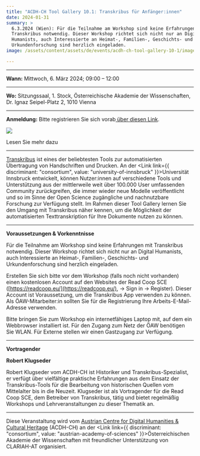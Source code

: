 ```yaml
---
title: "ACDH-CH Tool Gallery 10.1: Transkribus für Anfänger:innen"
date: 2024-01-31
summary: >
  6.3.2024 (Wien): Für die Teilnahme am Workshop sind keine Erfahrungen mit
  Transkribus notwendig. Dieser Workshop richtet sich nicht nur an Digital
  Humanists, auch Interessierte an Heimat-, Familien-, Geschichts- und
  Urkundenforschung sind herzlich eingeladen.
image: /assets/content/assets/de/events/acdh-ch-tool-gallery-10-1/image.png

---
```


***

**Wann:** Mittwoch, 6. März 2024; 09:00 – 12:00

***

**Wo:** Sitzungssaal, 1. Stock, Österreichische Akademie der Wissenschaften, Dr. Ignaz Seipel-Platz 2, 1010 Vienna

***

**Anmeldung:** Bitte registrieren Sie sich vorab[ über diesen Link](https://www.oeaw.ac.at/acdh/events/registration/acdh-ch-tool-gallery).

![](/assets/content/assets/de/events/acdh-ch-tool-gallery-10-1/funding-transkribus-de-final-v2.0-1-1024x576.png)

<Link link={{ discriminant: "pages", value: "funding-opportunities-for-junior-researcher" }}>Lesen Sie mehr dazu</Link>

***

[Transkribus](https://readcoop.eu/de/transkribus/) ist eines der beliebtesten Tools zur automatisierten Übertragung von Handschriften und Drucken. An der <Link link={{ discriminant: "consortium", value: "university-of-innsbruck" }}>Universität Innsbruck</Link> entwickelt, können Nutzer:innen auf verschiedene Tools und Unterstützung aus der mittlerweile weit über 100.000 User umfassenden Community zurückgreifen, die immer wieder neue Modelle veröffentlicht und so im Sinne der Open Science zugängliche und nachnutzbare Forschung zur Verfügung stellt. Im Rahmen dieser Tool Gallery lernen Sie den Umgang mit Transkribus näher kennen, um die Möglichkeit der automatisierten Texttranskription für Ihre Dokumente nutzen zu können.

***

**Voraussetzungen & Vorkenntnisse**

Für die Teilnahme am Workshop sind keine Erfahrungen mit Transkribus notwendig. Dieser Workshop richtet sich nicht nur an Digital Humanists, auch Interessierte an Heimat-, Familien-, Geschichts- und Urkundenforschung sind herzlich eingeladen.

Erstellen Sie sich bitte vor dem Workshop (falls noch nicht vorhanden) einen kostenlosen Account auf den Websites der Read Coop SCE ([https://readcoop.eu/](https://readcoop.eu/), -> Sign in -> Register). Dieser Account ist Voraussetzung, um die Transkribus App verwenden zu können. Als ÖAW-Mitarbeiter:in sollten Sie für die Registrierung Ihre Arbeits-E-Mail-Adresse verwenden.

Bitte bringen Sie zum Workshop ein internetfähiges Laptop mit, auf dem ein Webbrowser installiert ist. Für den Zugang zum Netz der ÖAW benötigen Sie WLAN. Für Externe stellen wir einen Gastzugang zur Verfügung.

***

**Vortragender**

**Robert Klugseder**

Robert Klugseder vom ACDH-CH ist Historiker und Transkribus-Spezialist, er verfügt über vielfältige praktische Erfahrungen aus dem Einsatz der Transkribus-Tools für die Bearbeitung von historischen Quellen vom Mittelalter bis in die Neuzeit. Klugseder ist als Vortragender für die Read Coop SCE, dem Betreiber von Transkribus, tätig und bietet regelmäßig Workshops und Lehrveranstaltungen zu dieser Thematik an.

***

Diese Veranstaltung wird vom [Austrian Centre for Digital Humanities & Cultural Heritage](https://www.oeaw.ac.at/acdh/events/event-series/acdh-ch-tool-gallery-101) (ACDH-CH) an der <Link link={{ discriminant: "consortium", value: "austrian-academy-of-sciences" }}>Österreichischen Akademie der Wissenschaften</Link> mit freundlicher Unterstützung von CLARIAH-AT organisiert.
